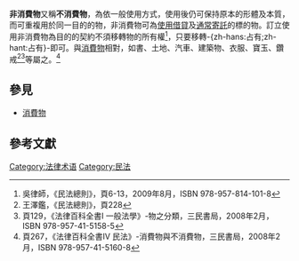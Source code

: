 '''非消費物'''又稱'''不消費物'''，為依一般使用方式，使用後仍可保持原本的形體及本質，而可重複用於同一目的的物，非消費物可為[[使用借貸|使用借貸]]及[[通常寄託|通常寄託]]的標的物。訂立使用非消費物為目的的契約不須移轉物的所有權<ref>吳律師，《民法總則》，頁6-13，2009年8月，ISBN 978-957-814-101-8</ref>，只要移轉-{zh-hans:占有;zh-hant:占有}-即可。與[[消費物|消費物]]相對，如書、土地、汽車、建築物、衣服、寶玉、鑽戒<ref name="王澤鑑">王澤鑑，《民法總則》，頁228</ref><ref>頁129，《法律百科全書I 一般法學》-物之分類，三民書局，2008年2月，ISBN 978-957-41-5158-5</ref>等屬之。<ref>頁267，《法律百科全書IV 民法》-消費物與不消費物，三民書局，2008年2月，ISBN 978-957-41-5160-8</ref>
==參見==
*[[消費物|消費物]]
==參考文獻==
{{reflist}}

{{物之分類}}

[[Category:法律术语|Category:法律术语]]
[[Category:民法|Category:民法]]
{{stub}}
